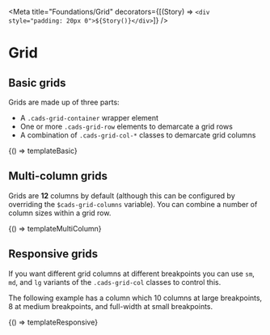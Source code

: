
<Meta
  title="Foundations/Grid"
  decorators={[(Story) => `<div style="padding: 20px 0">${Story()}</div>`]}
/>

# Grid

## Basic grids

Grids are made up of three parts:

- A `.cads-grid-container` wrapper element
- One or more `.cads-grid-row` elements to demarcate a grid rows
- A combination of `.cads-grid-col-*` classes to demarcate grid columns

<Canvas>
  <Story
    name="Basic grid"
    parameters={{
      layout: 'fullscreen',
      docs: { source: { code: templateBasic.raw } },
    }}
  >
    {() => templateBasic}
  </Story>
</Canvas>

<Source dark="true" lang="haml" code={templateBasic.raw} />

## Multi-column grids

Grids are **12** columns by default (although this can be configured by overriding the `$cads-grid-columns` variable). You can combine a number of column sizes within a grid row.

<Canvas>
  <Story
    name="Multi-column grid"
    parameters={{
      layout: 'fullscreen',
      docs: { source: { code: templateMultiColumn.raw } },
    }}
  >
    {() => templateMultiColumn}
  </Story>
</Canvas>

<Source dark="true" lang="haml" code={templateMultiColumn.raw} />

## Responsive grids

If you want different grid columns at different breakpoints you can use `sm`, `md`, and `lg` variants of the `.cads-grid-col` classes to control this.

The following example has a column which 10 columns at large breakpoints, 8 at medium breakpoints, and full-width at small breakpoints.

<Canvas>
  <Story
    name="Responsive grid columns"
    parameters={{
      layout: 'fullscreen',
      docs: { source: { code: templateResponsive.raw } },
    }}
  >
    {() => templateResponsive}
  </Story>
</Canvas>

<Source dark="true" lang="haml" code={templateResponsive.raw} />
